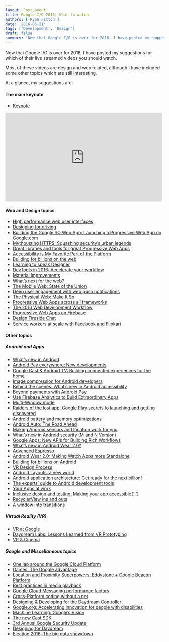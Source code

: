 ```yaml
---
layout: PostLayout
title: Google I/O 2016: What to watch
authors: ['Ryan Fitton']
date: '2016-05-21'
tags: ['Development', 'Design']
draft: false
summary: 'Now that Google I/O is over for 2016, I have posted my suggestions for which of their live streamed videos you should watch.'
---
```


<p>
  Now that Google I/O is over for 2016, I have posted my suggestions for which of their live
  streamed videos you should watch.
</p>
<p>
  Most of these videos are design and web related, although I have included some other topics which
  are still interesting.
</p>
<p>At a glance, my suggestions are:</p>
<h4>The main keynote</h4>
<ul>
  <li>
    <a href="https://www.youtube.com/watch?v=862r3XS2YB0">Keynote</a>
  </li>
</ul>
<p>
  <iframe
    width="500"
    height="281"
    src="https://www.youtube.com/embed/862r3XS2YB0?feature=oembed"
    frameborder="0"
    allowfullscreen
  ></iframe>
</p>
<h4>Web and Design topics</h4>
<ul>
  <li>
    <a href="https://www.youtube.com/watch?v=thNyy5eYfbc">High performance web user interfaces</a>
  </li>
  <li>
    <a href="https://www.youtube.com/watch?v=JiwiTDXTO78">Designing for driving</a>
  </li>
  <li>
    <a href="https://www.youtube.com/watch?v=__KvYxcIIm8">
      Building the Google I/O Web App: Launching a Progressive Web App on Google.com
    </a>
  </li>
  <li>
    <a href="https://www.youtube.com/watch?v=YMfW1bfyGSY">
      Mythbusting HTTPS: Squashing security’s urban legends
    </a>
  </li>
  <li>
    <a href="https://www.youtube.com/watch?v=Use459WBeWc">
      Great libraries and tools for great Progressive Web Apps
    </a>
  </li>
  <li>
    <a href="https://www.youtube.com/watch?v=2qjgxH384Nc">
      Accessibility is My Favorite Part of the Platform
    </a>
  </li>
  <li>
    <a href="https://www.youtube.com/watch?v=E6hGubMkNfM">Building for billions on the web</a>
  </li>
  <li>
    <a href="https://www.youtube.com/watch?v=80hrknwD74Q">Learning to speak Designer</a>
  </li>
  <li>
    <a href="https://www.youtube.com/watch?v=x8u0n4dT-WI">
      DevTools in 2016: Accelerate your workflow
    </a>
  </li>
  <li>
    <a href="https://www.youtube.com/watch?v=EjTJIDKT72M">Material improvements</a>
  </li>
  <li>
    <a href="https://www.youtube.com/watch?v=bK6Ah68jEX8">What&#8217;s next for the web?</a>
  </li>
  <li>
    <a href="https://www.youtube.com/watch?v=0SSI8liELJU">The Mobile Web: State of the Union</a>
  </li>
  <li>
    <a href="https://www.youtube.com/watch?v=_dXBibRO0SM">
      Deep user engagement with web push notifications
    </a>
  </li>
  <li>
    <a href="https://www.youtube.com/watch?v=-kjzVB8plZE">The Physical Web: Make It So</a>
  </li>
  <li>
    <a href="https://www.youtube.com/watch?v=srdKq0DckXQ">
      Progressive Web Apps across all frameworks
    </a>
  </li>
  <li>
    <a href="https://www.youtube.com/watch?v=sE3ttkP15f8">The 2016 Web Development Workflow</a>
  </li>
  <li>
    <a href="https://www.youtube.com/watch?v=SobXoh4rb58">Progressive Web Apps on Firebase</a>
  </li>
  <li>
    <a href="https://www.youtube.com/watch?v=egsXeMiyV9s">Design Fireside Chat</a>
  </li>
  <li>
    <a href="https://www.youtube.com/watch?v=fGTUIlEM0m8">
      Service workers at scale with Facebook and Flipkart
    </a>
  </li>
</ul>
<h4>Other topics</h4>
<h5>Android and Apps</h5>
<ul>
  <li>
    <a href="https://www.youtube.com/watch?v=B08iLAtS3AQ">What&#8217;s new in Android</a>
  </li>
  <li>
    <a href="https://www.youtube.com/watch?v=JQ8w_TbQqVA">
      Android Pay everywhere: New developments
    </a>
  </li>
  <li>
    <a href="https://www.youtube.com/watch?v=HukWdsRayqQ">
      Google Cast &amp; Android TV: Building connected experiences for the home
    </a>
  </li>
  <li>
    <a href="https://www.youtube.com/watch?v=r_LpCi6DQME">
      Image compression for Android developers
    </a>
  </li>
  <li>
    <a href="https://www.youtube.com/watch?v=QlhU0YioJks">
      Behind the scenes: What’s new in Android accessibility
    </a>
  </li>
  <li>
    <a href="https://www.youtube.com/watch?v=Z4iXOmtHTIc">Beyond payments with Android Pay</a>
  </li>
  <li>
    <a href="https://www.youtube.com/watch?v=yi23CLNeGaw">
      Use Firebase Analytics to Build Extraordinary Apps
    </a>
  </li>
  <li>
    <a href="https://www.youtube.com/watch?v=yEEy_48hoXI">Multi-Window mode</a>
  </li>
  <li>
    <a href="https://www.youtube.com/watch?v=j33M5BqoLuI">
      Raiders of the lost app: Google Play secrets to launching and getting discovered
    </a>
  </li>
  <li>
    <a href="https://www.youtube.com/watch?v=VC2Hlb22mZM">
      Android battery and memory optimizations
    </a>
  </li>
  <li>
    <a href="https://www.youtube.com/watch?v=0Cv1EFhYU2M">Android Auto: The Road Ahead</a>
  </li>
  <li>
    <a href="https://www.youtube.com/watch?v=OEvycEMoLUg">
      Making Android sensors and location work for you
    </a>
  </li>
  <li>
    <a href="https://www.youtube.com/watch?v=XZzLjllizYs">
      What&#8217;s new in Android security (M and N Version)
    </a>
  </li>
  <li>
    <a href="https://www.youtube.com/watch?v=Gk-xpjgUwx4">
      Google Apps: New APIs for Building Rich Workflows
    </a>
  </li>
  <li>
    <a href="https://www.youtube.com/watch?v=L_Z3gSXGsyI">What’s new in Android Wear 2.0?</a>
  </li>
  <li>
    <a href="https://www.youtube.com/watch?v=isihPOY2vS4">Advanced Espresso</a>
  </li>
  <li>
    <a href="https://www.youtube.com/watch?v=Hw37dxW6q5g">
      Android Wear 2.0: Making Watch Apps more Standalone
    </a>
  </li>
  <li>
    <a href="https://www.youtube.com/watch?v=vaEV8bNi1Dw">Building for billions on Android</a>
  </li>
  <li>
    <a href="https://www.youtube.com/watch?v=-mcXAMDch7s">VR Design Process</a>
  </li>
  <li>
    <a href="https://www.youtube.com/watch?v=sO9aX87hq9c">Android Layouts: a new world</a>
  </li>
  <li>
    <a href="https://www.youtube.com/watch?v=70WqJxymPr8">
      Android application architecture: Get ready for the next billion!
    </a>
  </li>
  <li>
    <a href="https://www.youtube.com/watch?v=hHnTIMjd1Y8">
      The experts&#8217; guide to Android development tools
    </a>
  </li>
  <li>
    <a href="https://www.youtube.com/watch?v=Za0OQo8DRM4">Your Apps at work</a>
  </li>
  <li>
    <a href="https://www.youtube.com/watch?v=SOZwfQO4rVM">
      Inclusive design and testing: Making your app accessible{' '}
    </a>
  </li>
  <li>
    <a href="https://www.youtube.com/watch?v=LqBlYJTfLP4">RecyclerView ins and outs</a>
  </li>
  <li>
    <a href="https://www.youtube.com/watch?v=4L4fLrWDvAU">A window into transitions</a>
  </li>
</ul>
<h5>Virtual Reality (VR)</h5>
<ul>
  <li>
    <a href="https://www.youtube.com/watch?v=UGlcsJOt-ng">VR at Google</a>
  </li>
  <li>
    <a href="https://www.youtube.com/watch?v=lGUmTQgbiAY">
      Daydream Labs: Lessons Learned from VR Prototyping
    </a>
  </li>
  <li>
    <a href="https://www.youtube.com/watch?v=t3xDgONMdlM">VR &amp; Cinema</a>
  </li>
</ul>
<h5>Google and Miscellaneous topics</h5>
<ul>
  <li>
    <a href="https://www.youtube.com/watch?v=NEYByhiGUVQ">
      One lap around the Google Cloud Platform
    </a>
  </li>
  <li>
    <a href="https://www.youtube.com/watch?v=5GIk9ABs8ww">Games: The Google advantage</a>
  </li>
  <li>
    <a href="https://www.youtube.com/watch?v=3nYyApSiSLQ">
      Location and Proximity Superpowers: Eddystone + Google Beacon Platform
    </a>
  </li>
  <li>
    <a href="https://www.youtube.com/watch?v=iIKxyDRjecU">Best practices in media playback</a>
  </li>
  <li>
    <a href="https://www.youtube.com/watch?v=I-0y0BYPYvo">
      Google Cloud Messaging performance factors
    </a>
  </li>
  <li>
    <a href="https://www.youtube.com/watch?v=7CWi_Olz0xw">Cross-Platform coding without a net</a>
  </li>
  <li>
    <a href="https://www.youtube.com/watch?v=l9OfmWnqR0M">
      Designing &amp; Developing for the Daydream Controller
    </a>
  </li>
  <li>
    <a href="https://www.youtube.com/watch?v=DuGj-1Hr-n8">
      Google.org: Accelerating innovation for people with disabilities
    </a>
  </li>
  <li>
    <a href="https://www.youtube.com/watch?v=Rnm83GqgqPE">
      Machine Learning: Google&#8217;s Vision
    </a>
  </li>
  <li>
    <a href="https://www.youtube.com/watch?v=Ij9xM4Velno">The new Cast SDK</a>
  </li>
  <li>
    <a href="https://www.youtube.com/watch?v=gwbmGvur5VE">3rd Annual Google Security Update</a>
  </li>
  <li>
    <a href="https://www.youtube.com/watch?v=00vzW2-PvvE">Designing for Daydream</a>
  </li>
  <li>
    <a href="https://www.youtube.com/watch?v=tE1j_zzIgCA">Election 2016: The big data showdown</a>
  </li>
</ul>
